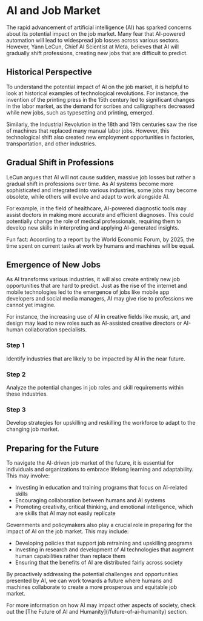 
# AI and Job Market

The rapid advancement of artificial intelligence (AI) has sparked concerns about its potential impact on the job market. Many fear that AI-powered automation will lead to widespread job losses across various sectors. However, Yann LeCun, Chief AI Scientist at Meta, believes that AI will gradually shift professions, creating new jobs that are difficult to predict.

## Historical Perspective

To understand the potential impact of AI on the job market, it is helpful to look at historical examples of technological revolutions. For instance, the invention of the printing press in the 15th century led to significant changes in the labor market, as the demand for scribes and calligraphers decreased while new jobs, such as typesetting and printing, emerged.

Similarly, the Industrial Revolution in the 18th and 19th centuries saw the rise of machines that replaced many manual labor jobs. However, this technological shift also created new employment opportunities in factories, transportation, and other industries.

## Gradual Shift in Professions

LeCun argues that AI will not cause sudden, massive job losses but rather a gradual shift in professions over time. As AI systems become more sophisticated and integrated into various industries, some jobs may become obsolete, while others will evolve and adapt to work alongside AI.

For example, in the field of healthcare, AI-powered diagnostic tools may assist doctors in making more accurate and efficient diagnoses. This could potentially change the role of medical professionals, requiring them to develop new skills in interpreting and applying AI-generated insights.

<Callout>
Fun fact: According to a report by the World Economic Forum, by 2025, the time spent on current tasks at work by humans and machines will be equal.
</Callout>

## Emergence of New Jobs

As AI transforms various industries, it will also create entirely new job opportunities that are hard to predict. Just as the rise of the internet and mobile technologies led to the emergence of jobs like mobile app developers and social media managers, AI may give rise to professions we cannot yet imagine.

For instance, the increasing use of AI in creative fields like music, art, and design may lead to new roles such as AI-assisted creative directors or AI-human collaboration specialists.

<Steps>

### Step 1
Identify industries that are likely to be impacted by AI in the near future.

### Step 2
Analyze the potential changes in job roles and skill requirements within these industries.

### Step 3
Develop strategies for upskilling and reskilling the workforce to adapt to the changing job market.

</Steps>

## Preparing for the Future

To navigate the AI-driven job market of the future, it is essential for individuals and organizations to embrace lifelong learning and adaptability. This may involve:

- Investing in education and training programs that focus on AI-related skills
- Encouraging collaboration between humans and AI systems
- Promoting creativity, critical thinking, and emotional intelligence, which are skills that AI may not easily replicate

Governments and policymakers also play a crucial role in preparing for the impact of AI on the job market. This may include:

- Developing policies that support job retraining and upskilling programs
- Investing in research and development of AI technologies that augment human capabilities rather than replace them
- Ensuring that the benefits of AI are distributed fairly across society

By proactively addressing the potential challenges and opportunities presented by AI, we can work towards a future where humans and machines collaborate to create a more prosperous and equitable job market.

<Callout>
For more information on how AI may impact other aspects of society, check out the [The Future of AI and Humanity](/future-of-ai-humanity) section.
</Callout>